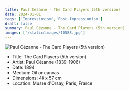 ```yaml
---
title: Paul Cézanne - The Card Players (5th version) 
date: 2024-01-01
tags: ['Impressionism','Post-Impressionism']
draft: false
summary: Paul Cézanne - The Card Players (5th version) 
images: ['/static/images/10588.jpg']
---
```


![Paul Cézanne - The Card Players (5th version) ](/static/images/10588.jpg)

* Title: The Card Players (5th version) 
* Artist: Paul Cézanne (1839-1906)
* Date: 1894
* Medium: Oil on canvas
* Dimensions:  48 x 57 cm
* Location: Musée d'Orsay, Paris, France


